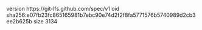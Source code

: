 version https://git-lfs.github.com/spec/v1
oid sha256:e07fb23fc865165981b7ebc90e74d2f2f8fa5771576b5740989d2cb3ee2b625b
size 3134
